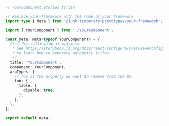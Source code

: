 ```ts
// YourComponent.stories.ts|tsx

// Replace your-framework with the name of your framework
import type { Meta } from '@junk-temporary-prototypes/your-framework';

import { YourComponent } from './YourComponent';

const meta: Meta<typeof YourComponent> = {
  /* 👇 The title prop is optional.
   * See https://storybook.js.org/docs/react/configure/overview#configure-story-loading
   * to learn how to generate automatic titles
   */
  title: 'YourComponent',
  component: YourComponent,
  argTypes: {
    // foo is the property we want to remove from the UI
    foo: {
      table: {
        disable: true,
      },
    },
  },
};

export default meta;
```
